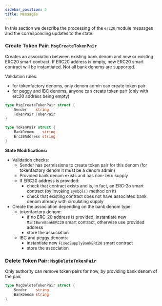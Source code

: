 ```yaml
---
sidebar_position: 3
title: Messages
---
```


In this section we describe the processing of the `erc20` module messages and the corresponding updates to the state.

### Create Token Pair: `MsgCreateTokenPair`

Creates an association between existing bank denom and new or existing ERC20 smart contract.
If ERC20 address is empty, new ERC20 smart contract will be instantiated. Not all bank denoms are supported.

Validation rules:

- for tokenfactory denoms, only denom admin can create token pair
- for peggy and IBC denoms, anyone can create token pair (only with erc20 address being empty)

```go
type MsgCreateTokenPair struct {
	Sender    string   
	TokenPair TokenPair
}

type TokenPair struct {
	BankDenom    string
	Erc20Address string
}
```

**State Modifications:**

- Validation checks:
	- Sender has permissions to create token pair for this denom (for tokenfactory denom it must be a denom admin)
	- Provided bank denom exists and has non-zero supply
	- If ERC20 address is provided:
		- check that contract exists and is, in fact, an ERC-2o smart contract (by invoking `symbol()` method on it)
		- check that existing contract does not have associated bank denom already with circulating supply
- Create the association depending on the bank denom type:
	- tokenfactory denom:
		- if no ERC-20 address is provided, instantiate new `MintBurnBankERC20` smart contract, otherwise use provided address
		- store the association
	- IBC and peggy denoms:
		- instantiate new `FixedSupplyBankERC20` smart contract
		- store the association

### Delete Token Pair: `MsgDeleteTokenPair`

Only authority can remove token pairs for now, by providing bank denom of the pair.

```go
type MsgDeleteTokenPair struct {
	Sender    string
	BankDenom string
}
```
